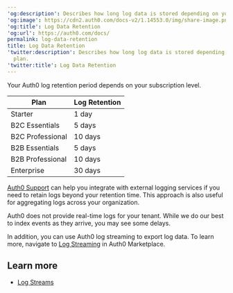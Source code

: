 ---
'og:description': Describes how long log data is stored depending on your Auth0 plan.
'og:image': https://cdn2.auth0.com/docs-v2/1.14553.0/img/share-image.png
'og:title': Log Data Retention
'og:url': https://auth0.com/docs/
permalink: log-data-retention
title: Log Data Retention
'twitter:description': Describes how long log data is stored depending on your Auth0
  plan.
'twitter:title': Log Data Retention
---
Your Auth0 log retention period depends on your subscription level.

<table class="table"><thead>
<tr>
<th><strong>Plan</strong></th>
<th><strong>Log Retention</strong></th>
</tr>
</thead>
<tbody>
<tr>
<td>Starter</td>
<td>1 day</td>
</tr>
<tr>
<td>B2C Essentials</td>
<td>5 days</td>
</tr>
<tr>
<td>B2C Professional</td>
<td>10 days</td>
</tr>
<tr>
<td>B2B Essentials</td>
<td>5 days</td>
</tr>
<tr>
<td>B2B Professional</td>
<td>10 days</td>
</tr>
<tr>
<td>Enterprise</td>
<td>30 days</td>
</tr>
</tbody>
</table>

[Auth0 Support](https://support.auth0.com) can help you integrate with external logging services if you need to retain logs beyond your retention time. This approach is also useful for aggregating logs across your organization.

<Callout icon="file-lines" color="#0EA5E9" iconType="regular">

Auth0 does not provide real-time logs for your tenant. While we do our best to index events as they arrive, you may see some delays.

</Callout>

In addition, you can use Auth0 log streaming to export log data. To learn more, navigate to [Log Streaming](https://marketplace.auth0.com/features/log-streaming) in Auth0 Marketplace.

## Learn more

* [Log Streams](/docs/customize/log-streams)
